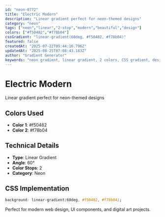```yaml
---
id: "neon-0772"
title: "Electric Modern"
description: "Linear gradient perfect for neon-themed designs"
category: "neon"
tags: ["neon","linear","2-stop","modern","beautiful","design"]
colors: ["#f50482","#f78b04"]
cssGradient: "linear-gradient(60deg, #f50482, #f78b04)"
featured: false
createdAt: "2025-07-22T09:44:16.796Z"
updatedAt: "2025-08-25T07:08:43.183Z"
author: "Gradient Generator"
keywords: "neon gradient, linear gradient, 2 colors, CSS gradient, design, #f50482, #f78b04"
---
```


# Electric Modern

Linear gradient perfect for neon-themed designs

## Colors Used
- **Color 1**: #f50482
- **Color 2**: #f78b04

## Technical Details
- **Type**: Linear Gradient
- **Angle**: 60°
- **Color Stops**: 2
- **Category**: Neon

## CSS Implementation
```css
background: linear-gradient(60deg, #f50482, #f78b04);
```

Perfect for modern web design, UI components, and digital art projects.
